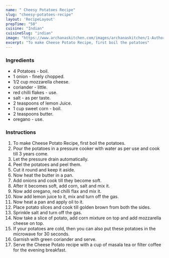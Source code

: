 ---
name: " Cheesy Potatoes Recipe"
slug: "cheesy-potatoes-recipe"
layout: 'RecipeLayout'
prepTime: "50"
cuisine: "Indian"
cuisineSlug: "indian"
image: "https://www.archanaskitchen.com/images/archanaskitchen/1-Author/Neha_paliwal/Cheese_Potato.jpg"
excerpt: "To make Cheese Potato Recipe, first boil the potatoes"
---

### Ingredients

- 4 Potatoes - boil.
-  1 onion - finely chopped.
-  1/2 cup mozzarella cheese.
-  coriander - little.
-  red chilli flakes - use.
-  salt - as per taste.
-  2 teaspoons of lemon Juice.
-  1 cup sweet corn - boil.
-  2 teaspoons butter.
-  oregano - use.

### Instructions

1. To make Cheese Potato Recipe, first boil the potatoes.
1. Pour the potatoes in a pressure cooker with water as per use and cook till 3 years come.
1. Let the pressure drain automatically.
1. Peel the potatoes and peel them.
1. Cut it round and keep it aside.
1. Now heat the butter in a pan.
1. Add onions and cook till they become soft.
1. After it becomes soft, add corn, salt and mix it.
1. Now add oregano, red chilli flax and mix it.
1. Now add lemon juice to it, mix and turn off the gas.
1. Now heat a pan and apply oil to it.
1. Place potato slices and cook till golden brown from both the sides.
1. Sprinkle salt and turn off the gas.
1. Now take a slice of potato, add corn mixture on top and add mozzarella cheese on top.
1. If your potatoes are cold, then you can also put these potatoes in the microwave for 30 seconds.
1. Garnish with green coriander and serve.
1. Serve the Cheese Potato recipe with a cup of masala tea or filter coffee for the evening breakfast.
